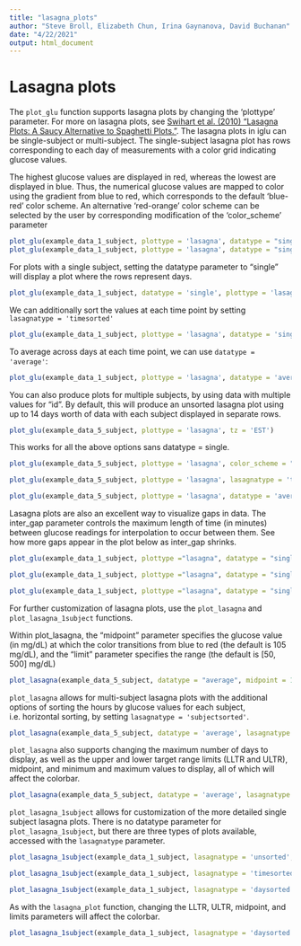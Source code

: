```yaml
---
title: "lasagna_plots"
author: "Steve Broll, Elizabeth Chun, Irina Gaynanova, David Buchanan"
date: "4/22/2021"
output: html_document
---
```



# Lasagna plots

The `plot_glu` function supports lasagna plots by changing the 'plottype' parameter. For more on lasagna plots, see [Swihart et al. (2010) "Lasagna Plots: A Saucy Alternative to Spaghetti Plots." ](https://doi.org/10.1097/ede.0b013e3181e5b06a).  The lasagna plots in iglu can be single-subject or multi-subject. The single-subject lasagna plot has rows corresponding to each day of measurements with a color grid indicating glucose values. 

The highest glucose values are displayed in red, whereas the lowest are displayed in blue. Thus, the numerical glucose values are mapped to color using the gradient from blue to red, which corresponds to the default ‘blue-red’ color scheme. An alternative ‘red-orange’ color scheme can be selected by the user by corresponding modification of the ‘color_scheme’ parameter

```r
plot_glu(example_data_1_subject, plottype = 'lasagna', datatype = "single", tz = 'EST')
plot_glu(example_data_1_subject, plottype = 'lasagna', datatype = "single", color_scheme = "red-orange", tz = 'EST')
```

For plots with a single subject, setting the datatype parameter to "single" will display a plot where the rows represent days.

```r
plot_glu(example_data_1_subject, datatype = 'single', plottype = 'lasagna', tz = 'EST')
```

We can additionally sort the values at each time point by setting `lasagnatype = 'timesorted'`

```r
plot_glu(example_data_1_subject, plottype = 'lasagna', datatype = 'single', lasagnatype = 'timesorted', tz = 'EST')
```

To average across days at each time point, we can use `datatype = 'average'`:

```r
plot_glu(example_data_1_subject, plottype = 'lasagna', datatype = 'average', tz = 'EST')
```

You can also produce plots for multiple subjects, by using data with multiple values for "id". By default, this will produce an unsorted lasagna plot using up to 14 days worth of data with each subject displayed in separate rows.

```r
plot_glu(example_data_5_subject, plottype = 'lasagna', tz = 'EST')
```

This works for all the above options sans datatype = single.

```r
plot_glu(example_data_5_subject, plottype = 'lasagna', color_scheme = "red-orange", tz = 'EST')
```

```r
plot_glu(example_data_5_subject, plottype = 'lasagna', lasagnatype = 'timesorted', tz = 'EST')
```

```r
plot_glu(example_data_5_subject, plottype = 'lasagna', datatype = 'average', tz = 'EST')
```

Lasagna plots are also an excellent way to visualize gaps in data. The inter_gap parameter controls the maximum length of time (in minutes) between glucose readings for interpolation to occur between them. See how more gaps appear in the plot below as inter_gap shrinks.

```r
plot_glu(example_data_1_subject, plottype ="lasagna", datatype = "single", inter_gap = 150)
```

```r
plot_glu(example_data_1_subject, plottype ="lasagna", datatype = "single", inter_gap = 45)
```

```r
plot_glu(example_data_1_subject, plottype ="lasagna", datatype = "single", inter_gap = 15)
```

For further customization of lasagna plots, use the `plot_lasagna` and `plot_lasagna_1subject` functions. 

Within plot_lasagna, the "midpoint" parameter specifies the glucose value (in mg/dL) at which the color transitions from blue to red (the default is 105 mg/dL), and the "limit" parameter specifies the range (the default is [50, 500] mg/dL)

```r
plot_lasagna(example_data_5_subject, datatype = "average", midpoint = 140, limits = c(60,400), tz = 'EST')
```

`plot_lasagna` allows for multi-subject lasagna plots with the additional options of sorting the hours by glucose values for each subject, i.e. horizontal sorting, by setting
`lasagnatype = 'subjectsorted'`.

```r
plot_lasagna(example_data_5_subject, datatype = 'average', lasagnatype = 'subjectsorted', tz = 'EST')
```

`plot_lasagna` also supports changing the maximum number of days to display, as well as the upper and lower target range limits (LLTR and ULTR), midpoint, and minimum and maximum values to display, all of which will affect the colorbar.

```r
plot_lasagna(example_data_5_subject, datatype = 'average', lasagnatype = 'subjectsorted', LLTR = 100, ULTR = 180, midpoint = 150, limits = c(80, 500), tz = 'EST')
```

`plot_lasagna_1subject` allows for customization of the more detailed single subject lasagna plots. There is no datatype parameter for `plot_lasagna_1subject`, but there are three types of plots available, accessed with the `lasagnatype` parameter.

```r
plot_lasagna_1subject(example_data_1_subject, lasagnatype = 'unsorted', tz = 'EST')
```

```r
plot_lasagna_1subject(example_data_1_subject, lasagnatype = 'timesorted', tz = 'EST')
```

```r
plot_lasagna_1subject(example_data_1_subject, lasagnatype = 'daysorted', tz = 'EST')
```

As with the `lasagna_plot` function, changing the LLTR, ULTR, midpoint, and limits parameters will affect the colorbar.

```r
plot_lasagna_1subject(example_data_1_subject, lasagnatype = 'daysorted', midpoint = 150, limits = c(80,500), tz = 'EST')
```
